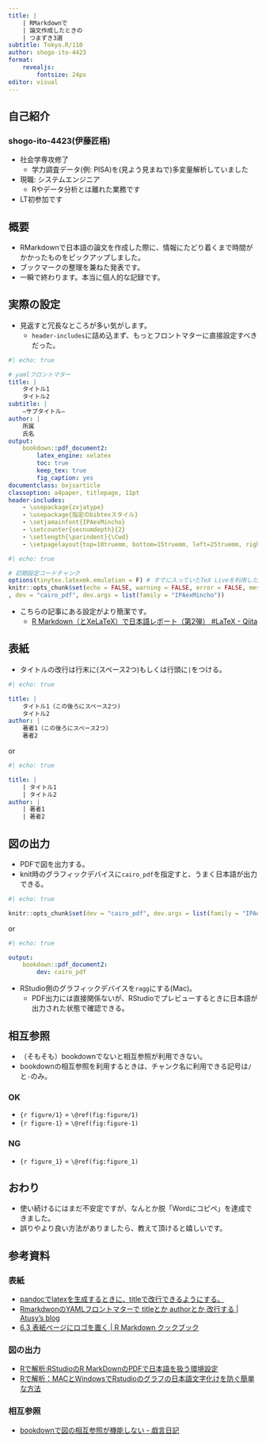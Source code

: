 ```yaml
---
title: |
    | RMarkdownで
    | 論文作成したときの
    | つまずき3選
subtitle: Tokyo.R/110
author: shogo-ito-4423
format: 
    revealjs:
        fontsize: 24px
editor: visual
---
```


## 自己紹介

### shogo-ito-4423(伊藤匠梧)

-   社会学専攻修了
    -   学力調査データ(例: PISA)を(見よう見まねで)多変量解析していました
-   現職: システムエンジニア
    -   Rやデータ分析とは離れた業務です
-   LT初参加です

## 概要

-   RMarkdownで日本語の論文を作成した際に、情報にたどり着くまで時間がかかったものをピックアップしました。
-   ブックマークの整理を兼ねた発表です。
-   一瞬で終わります。本当に個人的な記録です。

## 実際の設定

-   見返すと冗長なところが多い気がします。
    -   `header-includes`に詰め込まず、もっとフロントマターに直接設定すべきだった。

```yaml
#| echo: true

# yamlフロントマター
title: |
    タイトル1  
    タイトル2
subtitle: |
    —サブタイトル—
author: |
    所属  
    氏名
output:
    bookdown::pdf_document2:
        latex_engine: xelatex
        toc: true
        keep_tex: true
        fig_caption: yes
documentclass: bxjsarticle
classoption: a4paper, titlepage, 11pt
header-includes:
    - \usepackage{zxjatype}
    - \usepackage{指定のbibtexスタイル}
    - \setjamainfont{IPAexMincho}
    - \setcounter{secnumdepth}{2}
    - \setlength{\parindent}{\Cwd}
    - \setpagelayout{top=10truemm, bottom=15truemm, left=25truemm, right=25truemm}
```

```r
#| echo: true

# 初期設定コードチャンク
options(tinytex.latexmk.emulation = F) # すでに入っていたTeX Liveを利用したため
knitr::opts_chunk$set(echo = FALSE, warning = FALSE, error = FALSE, message = FALSE
, dev = "cairo_pdf", dev.args = list(family = "IPAexMincho"))
```

-   こちらの記事にある設定がより簡潔です。
    -   [R Markdown（とXeLaTeX）で日本語レポート（第2弾） #LaTeX - Qiita](https://qiita.com/MTRBEKTCBT/items/3c9fe4bc733602f6c44d)

## 表紙

-   タイトルの改行は行末に(スペース2つ)もしくは行頭に`|`をつける。

```yaml
#| echo: true

title: |
    タイトル1（この後ろにスペース2つ)  
    タイトル2
author: |
    著者1（この後ろにスペース2つ)  
    著者2
```

or

```yaml
#| echo: true

title: |
    | タイトル1
    | タイトル2
author: |
    | 著者1
    | 著者2
```

## 図の出力

-   PDFで図を出力する。
-   knit時のグラフィックデバイスに`cairo_pdf`を指定すと、うまく日本語が出力できる。

```r
#| echo: true

knitr::opts_chunk$set(dev = "cairo_pdf", dev.args = list(family = "IPAexMincho"))
```

or

```yaml
#| echo: true

output: 
    bookdown::pdf_document2:
        dev: cairo_pdf
```

-   RStudio側のグラフィックデバイスを`ragg`にする(Mac)。
    -   PDF出力には直接関係ないが、RStudioでプレビューするときに日本語が出力された状態で確認できる。

## 相互参照

-   （そもそも）bookdownでないと相互参照が利用できない。
-   bookdownの相互参照を利用するときは、チャンク名に利用できる記号は`/`と`-`のみ。

### OK

-   `{r figure/1}` = `\@ref(fig:figure/1)`
-   `{r figure-1}` = `\@ref(fig:figure-1)`

### NG

-   `{r figure_1}` = `\@ref(fig:figure_1)`

## おわり

-   使い続けるにはまだ不安定ですが、なんとか脱「Wordにコピペ」を達成できました。
-   誤りやより良い方法がありましたら、教えて頂けると嬉しいです。

## 参考資料

### 表紙

-   [pandocでlatexを生成するときに、titleで改行できるようにする。](https://zenn.dev/t4aru/scraps/452be6fe2ccb55)
-   [RmarkdwonのYAMLフロントマターで titleとか authorとか 改行する \| Atusy's blog](https://blog.atusy.net/2018/10/27/linbreaks-in-yaml-front-matter-of-rmd/)
-   [6.3 表紙ページにロゴを置く \| R Markdown クックブック](https://gedevan-aleksizde.github.io/rmarkdown-cookbook/latex-logo.html)

### 図の出力

-   [Rで解析:RStudioのR MarkDownのPDFで日本語を扱う環境設定](https://www.karada-good.net/analyticsr/r-633/)
-   [Rで解析：MACとWindowsでRstudioのグラフの日本語文字化けを防ぐ簡単な方法](https://www.karada-good.net/analyticsr/r-58/)

### 相互参照

-   [bookdownで図の相互参照が機能しない - 戯言日記](https://doubtpad.hatenablog.com/entry/2022/04/18/203616)
